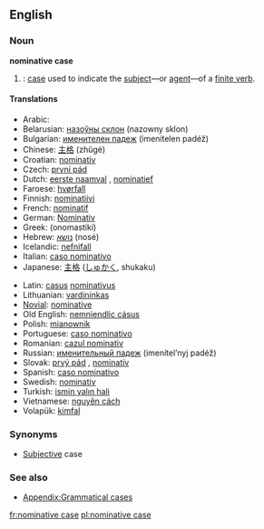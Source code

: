 ==English==
{{wikipedia}}
===Noun===
'''nominative case'''

#{{grammar}}: [[case]] used to indicate the [[subject]]—or [[agent]]—of a [[finite verb]].

====Translations====
{{top}}
*Arabic: {{ARchar|[[حالة الرفع|حَالةُ الرَّفْع]]}} {{IPAchar|(ħáːltu r-ráfʕu)}} {{f}}
*Belarusian: [[назоўны склон]] (nazowny sklon) {{m}}
*Bulgarian: [[именителен падеж]] (imenítelen padéž) {{m}}
*Chinese: [[主格]] (zhǔgé)
*Croatian: [[nominativ]] {{m}}
*Czech: [[první pád]] {{m}}
*Dutch: [[eerste naamval]] {{m}}, [[nominatief]] {{m}}
*Faroese: [[hvørfall]] {{n}}
*Finnish: [[nominatiivi]]
*French: [[nominatif]] {{m}}
*German: [[Nominativ]] {{m}}
*Greek: {{t|el|ονομαστική|f|}} (onomastikí)
*Hebrew: [[נושא]] (nosé) {{m}}
*Icelandic: [[nefnifall]] {{n}}
*Italian: [[caso nominativo]] {{m}}
*Japanese: [[主格]] ([[しゅかく]], shukaku)
{{mid}}
*Latin: [[casus]] [[nominativus]] {{m}}
*Lithuanian: [[vardininkas]] {{m}}
*[[Novial]]: [[nominative]]
*Old English: [[nemniendlic cásus]]
*Polish: [[mianownik]] {{m}}
*Portuguese: [[caso nominativo]] {{m}}
*Romanian: [[cazul nominativ]]
*Russian: [[именительный падеж]] (imenítel’nyj padéž) {{m}}
*Slovak: [[prvý pád]] {{m}}, [[nominatív]] {{m}}
*Spanish: [[caso nominativo]] {{m}}
*Swedish: [[nominativ]]
*Turkish: [[ismin yalın hali]]
*Vietnamese: [[nguyên cách]]
*Volapük: [[kimfal]]
{{bottom}}

===Synonyms===
*[[Subjective]] case

===See also===
*[[Appendix:Grammatical cases]]

[[fr:nominative case]]
[[pl:nominative case]]